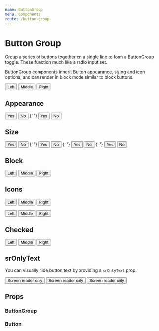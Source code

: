 ```yaml
---
name: ButtonGroup
menu: Components
route: /button-group
---
```




# Button Group

Group a series of buttons together on a single line to form a ButtonGroup toggle. These function much like a radio input set.

ButtonGroup components inherit Button appearance, sizing and icon options, and can render in block mode similar to block buttons.

<Playground>
	<ButtonGroup name="example-buttongroup">
		<Button value="left">Left</Button>
		<Button value="middle">Middle</Button>
		<Button value="right">Right</Button>
	</ButtonGroup>
</Playground>

## Appearance

<Playground>
	<ButtonGroup appearance="primary" name="example-buttongroup-primary">
		<Button value="yes">Yes</Button>
		<Button value="no">No</Button>
	</ButtonGroup>{' '}
	<ButtonGroup appearance="hero" name="example-buttongroup-hero">
		<Button value="yes">Yes</Button>
		<Button value="no">No</Button>
	</ButtonGroup>
</Playground>

## Size

<Playground>
	<ButtonGroup size="small" name="example-buttongroup-small">
		<Button value="yes">Yes</Button>
		<Button value="no">No</Button>
	</ButtonGroup>{' '}
	<ButtonGroup size="medium" name="example-buttongroup-medium">
		<Button value="yes">Yes</Button>
		<Button value="no">No</Button>
	</ButtonGroup>{' '}
	<ButtonGroup size="large" name="example-buttongroup-large">
		<Button value="yes">Yes</Button>
		<Button value="no">No</Button>
	</ButtonGroup>{' '}
	<ButtonGroup size="xlarge" name="example-buttongroup-xlarge">
		<Button value="yes">Yes</Button>
		<Button value="no">No</Button>
	</ButtonGroup>
</Playground>

## Block

<Playground>
	<ButtonGroup name="example-buttongroup-block" block>
		<Button value="left">Left</Button>
		<Button value="middle">Middle</Button>
		<Button value="right">Right</Button>
	</ButtonGroup>
</Playground>

## Icons

<Playground>
	<ButtonGroup name="example-buttongroup-iconafter">
		<Button value="left" iconAfter={InfoIcon}>
			Left
		</Button>
		<Button value="middle" iconAfter={InfoIcon}>
			Middle
		</Button>
		<Button value="right" iconAfter={InfoIcon}>
			Right
		</Button>
	</ButtonGroup>
	<br />
	<br />
	<ButtonGroup name="example-buttongroup-iconbefore">
		<Button value="left" iconBefore={InfoIcon}>
			Left
		</Button>
		<Button value="middle" iconBefore={InfoIcon}>
			Middle
		</Button>
		<Button value="right" iconBefore={InfoIcon}>
			Right
		</Button>
	</ButtonGroup>
</Playground>

## Checked

<Playground>
	<ButtonGroup name="example-buttongroup-checked" defaultChecked="middle">
		<Button value="left" iconAfter={InfoIcon}>
			Left
		</Button>
		<Button value="middle" iconAfter={InfoIcon}>
			Middle
		</Button>
		<Button value="right" iconAfter={InfoIcon}>
			Right
		</Button>
	</ButtonGroup>
</Playground>

## srOnlyText

You can visually hide button text by providing a `srOnlyText` prop.

<Playground>
	<ButtonGroup name="example-buttongroup-sronlytext">
		<Button value="left" iconAfter={InfoIcon} srOnlyText>
			Screen reader only
		</Button>
		<Button value="middle" iconAfter={InfoIcon} srOnlyText>
			Screen reader only
		</Button>
		<Button value="right" iconAfter={InfoIcon} srOnlyText>
			Screen reader only
		</Button>
	</ButtonGroup>
</Playground>

## Props

### ButtonGroup

<PropsTable of={ButtonGroup} />

### Button

<PropsTable of={Button} />
